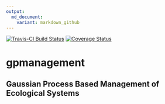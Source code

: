 ```yaml
---
output:
  md_document:
    variant: markdown_github
---
```


<!-- README.md is generated from README.Rmd. Please edit that file -->

[![Travis-CI Build Status](https://travis-ci.org/cboettig/gpmanagement.svg?branch=master)](https://travis-ci.org/cboettig/gpmanagement) [![Coverage Status](https://coveralls.io/repos/cboettig/gpmanagement/badge.svg)](https://coveralls.io/r/cboettig/gpmanagement)




# gpmanagement

## Gaussian Process Based Management of Ecological Systems


